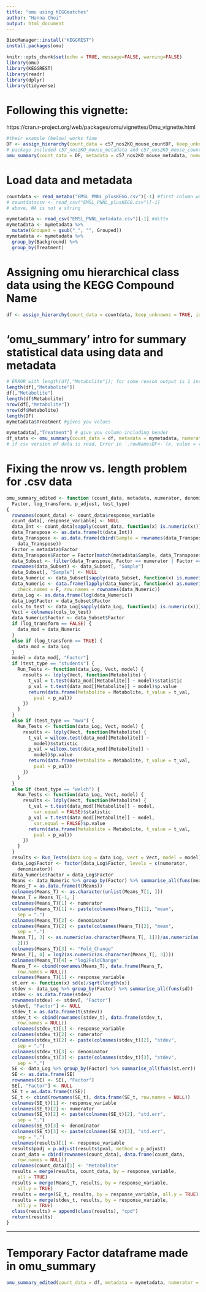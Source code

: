 ```yaml
---
title: "omu using KEGGmatches"
author: "Hanna Choi"
output: html_document
---
```

```r
BiocManager::install("KEGGREST")
install.packages(omu)
```

```r
knitr::opts_chunk$set(echo = TRUE, message=FALSE, warning=FALSE)
library(omu)
library(KEGGREST)
library(readr)
library(dplyr)
library(tidyverse)
```
# Following this vignette:
https://cran.r-project.org/web/packages/omu/vignettes/Omu_vignette.html
```r
#their example (below) works fine
DF <- assign_hierarchy(count_data = c57_nos2KO_mouse_countDF, keep_unknowns = TRUE, identifier = "KEGG")
# package included c57_nos2KO_mouse_metadata and c57_nos2KO_mouse_countDF
omu_summary(count_data = DF, metadata = c57_nos2KO_mouse_metadata, numerator = "Strep", denominator = "Mock", response_variable = "Metabolite", Factor = "Treatment", log_transform = TRUE, p_adjust = "BH", test_type = "welch")
```

# Load data and metadata
```r
countdata <- read_metabo("EMSL_PNNL_plusKEGG.csv")[-1] #first column was just indices so they were deleted
# countdatacsv <- read_csv("EMSL_PNNL_plusKEGG.csv")[-1] 
# above, NA is not a string 

mymetadata <- read_csv("EMSL_PNNL_metadata.csv")[-1] #ditto
mymetadata <- mymetadata %>%
  mutate(Grouped = gsub("_", "", Grouped))
mymetadata <- mymetadata %>% 
  group_by(Background) %>%
  group_by(Treatment)
```

# Assigning omu hierarchical class data using the KEGG Compound Name
```r
df <- assign_hierarchy(count_data = countdata, keep_unknowns = TRUE, identifier = "KEGG")
```

# 'omu_summary' intro for summary statistical data using data and metadata
```r
# ERROR with length(df[,"Metabolite"]); for some reason output is 1 instead of 211.
length(df[,"Metabolite"])
df[,"Metabolite"]
length(df$Metabolite)
nrow(df[,"Metabolite"])
nrow(df$Metabolite)
length(DF)
mymetadata$Treatment #gives you values

mymetadata[,"Treatment"] # give you column including header
df_stats <- omu_summary(count_data = df, metadata = mymetadata, numerator = "H", denominator = "C", response_variable = "Metabolite", Factor = "Treatment", log_transform = FALSE, p_adjust = "BH", test_type = "welch")
# if csv version of data is read, Error in `.rowNamesDF<-`(x, value = value) : invalid 'row.names' length
```

# Fixing the nrow vs. length problem for .csv data
```r
omu_summary_edited <- function (count_data, metadata, numerator, denominator, response_variable, 
  Factor, log_transform, p_adjust, test_type) 
{
  rownames(count_data) <- count_data$response_variable
  count_data[, response_variable] <- NULL
  data_Int <- count_data[sapply(count_data, function(x) is.numeric(x))]
  data_Transpose <- as.data.frame(t(data_Int))
  data_Transpose <- as.data.frame(cbind(Sample = rownames(data_Transpose), 
    data_Transpose))
  Factor = metadata$Factor
  data_Transpose$Factor = Factor[match(metadata$Sample, data_Transpose$Sample)]
  data_Subset <- filter(data_Transpose, Factor == numerator | Factor == denominator) #edit added data_Transpose$ before Factor for numerator and denominator
  rownames(data_Subset) <- data_Subset[, "Sample"]
  data_Subset[, "Sample"] <- NULL
  data_Numeric <- data_Subset[sapply(data_Subset, function(x) is.numeric(x))]
  data_Numeric <- data.frame(lapply(data_Numeric, function(x) as.numeric(as.character(x))), 
    check.names = F, row.names = rownames(data_Numeric))
  data_Log <- as.data.frame(log(data_Numeric))
  data_Log$Factor = data_Subset$Factor
  cols_to_test <- data_Log[sapply(data_Log, function(x) is.numeric(x))]
  Vect = colnames(cols_to_test)
  data_Numeric$Factor <- data_Subset$Factor
  if (log_transform == FALSE) {
    data_mod = data_Numeric
  }
  else if (log_transform == TRUE) {
    data_mod = data_Log
  }
  model = data_mod[, "Factor"]
  if (test_type == "students") {
    Run_Tests <- function(data_Log, Vect, model) {
      results <- ldply(Vect, function(Metabolite) {
        t_val = t.test(data_mod[[Metabolite]] ~ model)$statistic
        p_val = t.test(data_mod[[Metabolite]] ~ model)$p.value
        return(data.frame(Metabolite = Metabolite, t_value = t_val, 
          pval = p_val))
      })
    }
  }
  else if (test_type == "mwu") {
    Run_Tests <- function(data_Log, Vect, model) {
      results <- ldply(Vect, function(Metabolite) {
        t_val = wilcox.test(data_mod[[Metabolite]] ~ 
          model)$statistic
        p_val = wilcox.test(data_mod[[Metabolite]] ~ 
          model)$p.value
        return(data.frame(Metabolite = Metabolite, t_value = t_val, 
          pval = p_val))
      })
    }
  }
  else if (test_type == "welch") {
    Run_Tests <- function(data_Log, Vect, model) {
      results <- ldply(Vect, function(Metabolite) {
        t_val = t.test(data_mod[[Metabolite]] ~ model, 
          var.equal = FALSE)$statistic
        p_val = t.test(data_mod[[Metabolite]] ~ model, 
          var.equal = FALSE)$p.value
        return(data.frame(Metabolite = Metabolite, t_value = t_val, 
          pval = p_val))
      })
    }
  }
  results <- Run_Tests(data_Log = data_Log, Vect = Vect, model = model)
  data_Log$Factor <- factor(data_Log$Factor, levels = c(numerator, 
    denominator))
  data_Numeric$Factor = data_Log$Factor
  Means <- data_Numeric %>% group_by(Factor) %>% summarise_all(funs(mean))
  Means_T = as.data.frame(t(Means))
  colnames(Means_T) <- as.character(unlist(Means_T[1, ]))
  Means_T = Means_T[-1, ]
  colnames(Means_T)[1] <- numerator
  colnames(Means_T)[1] <- paste(colnames(Means_T)[1], "mean", 
    sep = ".")
  colnames(Means_T)[2] <- denominator
  colnames(Means_T)[2] <- paste(colnames(Means_T)[2], "mean", 
    sep = ".")
  Means_T[, 3] <- as.numeric(as.character(Means_T[, 1]))/as.numeric(as.character(Means_T[, 
    2]))
  colnames(Means_T)[3] <- "Fold_Change"
  Means_T[, 4] = log2(as.numeric(as.character(Means_T[, 3])))
  colnames(Means_T)[4] = "log2FoldChange"
  Means_T <- cbind(rownames(Means_T), data.frame(Means_T, 
    row.names = NULL))
  colnames(Means_T)[1] <- response_variable
  st.err <- function(x) sd(x)/sqrt(length(x))
  stdev <- data_Log %>% group_by(Factor) %>% summarise_all(funs(sd))
  stdev <- as.data.frame(stdev)
  rownames(stdev) <- stdev[, "Factor"]
  stdev[, "Factor"] <- NULL
  stdev_t = as.data.frame(t(stdev))
  stdev_t <- cbind(rownames(stdev_t), data.frame(stdev_t, 
    row.names = NULL))
  colnames(stdev_t)[1] <- response_variable
  colnames(stdev_t)[2] <- numerator
  colnames(stdev_t)[2] <- paste(colnames(stdev_t)[2], "stdev", 
    sep = ".")
  colnames(stdev_t)[3] <- denominator
  colnames(stdev_t)[3] <- paste(colnames(stdev_t)[3], "stdev", 
    sep = ".")
  SE <- data_Log %>% group_by(Factor) %>% summarise_all(funs(st.err))
  SE <- as.data.frame(SE)
  rownames(SE) <- SE[, "Factor"]
  SE[, "Factor"] <- NULL
  SE_t = as.data.frame(t(SE))
  SE_t <- cbind(rownames(SE_t), data.frame(SE_t, row.names = NULL))
  colnames(SE_t)[1] <- response_variable
  colnames(SE_t)[2] <- numerator
  colnames(SE_t)[2] <- paste(colnames(SE_t)[2], "std.err", 
    sep = ".")
  colnames(SE_t)[3] <- denominator
  colnames(SE_t)[3] <- paste(colnames(SE_t)[3], "std.err", 
    sep = ".")
  colnames(results)[1] <- response_variable
  results$padj = p.adjust(results$pval, method = p_adjust)
  count_data = cbind(rownames(count_data), data.frame(count_data, 
    row.names = NULL))
  colnames(count_data)[1] <- "Metabolite"
  results = merge(results, count_data, by = response_variable, 
    all = TRUE)
  results = merge(Means_T, results, by = response_variable, 
    all.y = TRUE)
  results = merge(SE_t, results, by = response_variable, all.y = TRUE)
  results = merge(stdev_t, results, by = response_variable, 
    all.y = TRUE)
  class(results) = append(class(results), "cpd")
  return(results)
}
```

---

# Temporary Factor dataframe made in omu_summary 
```r
omu_summary_edited(count_data = df, metadata = mymetadata, numerator = "H", denominator = "C", response_variable = "Metabolite", Factor = "Treatment", log_transform = FALSE, p_adjust = "BH", test_type = "welch")
```

